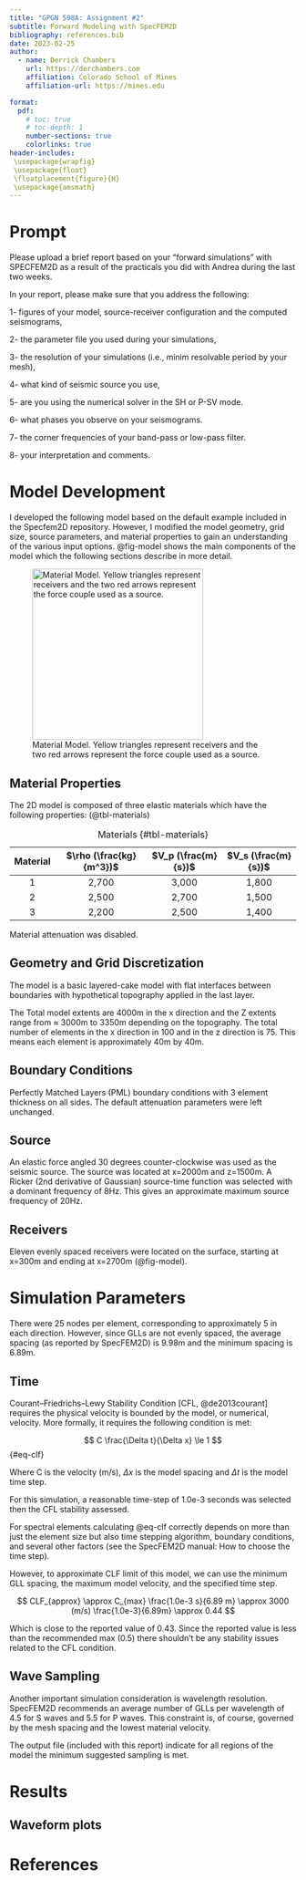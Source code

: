 ```yaml
---
title: "GPGN 598A: Assignment #2"
subtitle: Forward Modeling with SpecFEM2D
bibliography: references.bib
date: 2023-02-25
author:
  - name: Derrick Chambers
    url: https://derchambers.com
    affiliation: Colorado School of Mines
    affiliation-url: https://mines.edu

format:
  pdf:
    # toc: true
    # toc-depth: 1
    number-sections: true
    colorlinks: true
header-includes:
 \usepackage{wrapfig}
 \usepackage{float}
 \floatplacement{figure}{H}
 \usepackage{amsmath}
---
```


# Prompt

Please upload a brief report based on your "forward simulations" with SPECFEM2D as a result of the practicals
you did with Andrea during the last two weeks.

In your report, please make sure that you address the following:

1- figures of your model, source-receiver configuration and the computed seismograms,

2- the parameter file you used during your simulations,

3- the resolution of your simulations (i.e., minim resolvable period by your mesh),

4- what kind of seismic source you use,

5- are you using the numerical solver in the SH or P-SV mode.

6- what phases you observe on your seismograms.

7- the corner frequencies of your band-pass or low-pass filter.

8- your interpretation and comments.

# Model Development

I developed the following model based on the default example included in
the Specfem2D repository. However, I modified the model geometry, grid size, 
source parameters, and material properties to gain an understanding of the 
various input options. @fig-model shows the main components of the model
which the following sections describe in more detail.

![Material Model. Yellow triangles represent receivers and the two red arrows 
represent the force couple used as a source.](model.png){#fig-model width=300}
 

## Material Properties

The 2D model is composed of three elastic materials which have the following properties: (@tbl-materials) 

| Material  | $\rho (\frac{kg}{m^3})$ | $V_p (\frac{m}{s})$ | $V_s (\frac{m}{s})$ |
|:---------:|:-----------------------:|:-------------------:|:-------------------:|
|     1     |          2,700          |        3,000        |        1,800        |
|     2     |          2,500          |        2,700        |        1,500        |
|     3     |          2,200          |        2,500        |        1,400        |

: Materials {#tbl-materials}

Material attenuation was disabled.

## Geometry and Grid Discretization

The model is a basic layered-cake model with flat interfaces between boundaries
with hypothetical topography applied in the last layer. 

The Total model extents are 4000m in the x direction and the Z extents
range from $\approx$ 3000m to 3350m depending on the topography. The total number
of elements in the x direction in 100 and in the z direction is 75. This means
each element is approximately 40m by 40m. 

## Boundary Conditions

Perfectly Matched Layers (PML) boundary conditions with 3 element thickness on all
sides. The default attenuation parameters were left unchanged.

## Source

An elastic force angled 30 degrees counter-clockwise was used as the seismic source.
The source was located at x=2000m and z=1500m. A Ricker (2nd derivative of Gaussian)
source-time function was selected with a dominant frequency of 8Hz. This gives an
approximate maximum source frequency of 20Hz.

## Receivers

Eleven evenly spaced receivers were located on the surface, starting at x=300m
and ending at x=2700m (@fig-model).

# Simulation Parameters

There were 25 nodes per element, corresponding to approximately 5 in each
direction. However, since GLLs are not evenly spaced, the average spacing
(as reported by SpecFEM2D) is  9.98m and the minimum spacing is 6.89m. 

## Time

Courant–Friedrichs–Lewy Stability Condition [CFL, @de2013courant] requires the
physical velocity is bounded by the model, or numerical, velocity. More formally,
it requires the following condition is met:

$$
C \frac{\Delta t}{\Delta x} \le 1
$${#eq-clf}

Where C is the velocity (m/s), $\Delta x$ is the model spacing and $\Delta t$
is the model time step. 

For this simulation, a reasonable time-step of 1.0e-3 seconds was selected
then the CFL stability assessed.

For spectral elements calculating @eq-clf correctly depends on more than just
the element size but also time stepping algorithm, boundary conditions, and several
other factors (see the SpecFEM2D manual: How to choose the time step).

However, to approximate CLF limit of this model, we can use the minimum GLL spacing,
the maximum model velocity, and the specified time step.

$$
CLF_{approx} \approx C_{max}  \frac{1.0e-3 s}{6.89 m} \approx  3000 (m/s) \frac{1.0e-3}{6.89m} 
\approx 0.44
$$

Which is close to the reported value of 0.43. Since the reported value is
less than the recommended max (0.5) there shouldn't be any stability issues 
related to the CFL condition.

## Wave Sampling

Another important simulation consideration is wavelength resolution. SpecFEM2D
recommends an average number of GLLs per wavelength of 4.5 for S waves and
5.5 for P waves. This constraint is, of course, governed by the mesh spacing
and the lowest material velocity. 

The output file (included with this report) indicate for all regions of the
model the minimum suggested sampling is met.


# Results

## Waveform plots







# References


